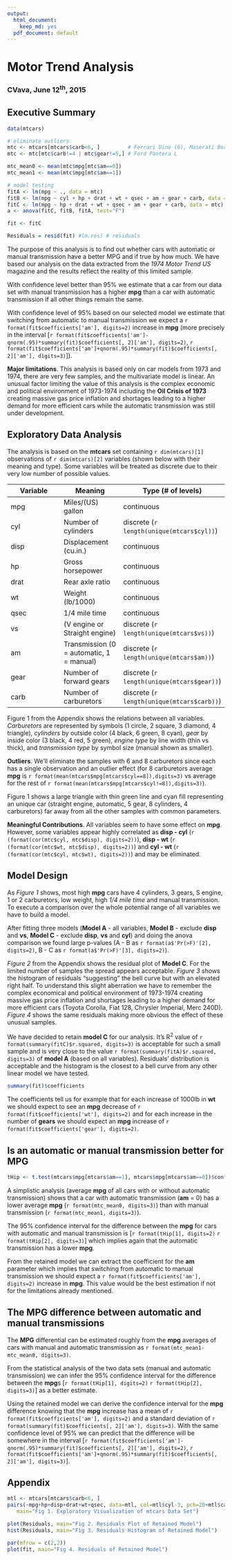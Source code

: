 ```yaml
---
output:
  html_document:
    keep_md: yes
  pdf_document: default
---
```

Motor Trend Analysis
========================================================
### CVava, June 12^th^, 2015

## Executive Summary

```r
data(mtcars)

# eliminate outliers
mtc <- mtcars[mtcars$carb<6, ]         # Ferrari Dino (6), Maserati Bora (8)
mtc <- mtc[mtc$carb!=4 | mtc$gear!=5,] # Ford Pantera L

mtc_mean0 <- mean(mtc$mpg[mtc$am==0])
mtc_mean1 <- mean(mtc$mpg[mtc$am==1])

# model testing
fitA <- lm(mpg ~ ., data = mtc)
fitB <- lm(mpg ~ cyl + hp + drat + wt + qsec + am + gear + carb, data = mtc)
fitC <- lm(mpg ~ hp + drat + wt + qsec + am + gear + carb, data = mtc)
a <- anova(fitC, fitB, fitA, test="F")

fit <- fitC

Residuals = resid(fit) #lm.res) # residuals
```

The purpose of this analysis is to find out whether cars with automatic or manual transmission have a better MPG and if true by how much. We have based our analysis on the data extracted from the *1974 Motor Trend US* magazine and the results reflect the reality of this limited sample. 

With confidence level better than 95% we estimate that a car from our data set with manual transmission has a higher **mpg** than a car with automatic transmission if all other things remain the same. 

With confidence level of 95% based on our selected model we estimate that switching from automatic to manual transmission we expect a `r format(fit$coefficients['am'], digits=2)` increase in **mpg** (more precisely in the interval [`r format(fit$coefficients['am']-qnorm(.95)*summary(fit)$coefficients[, 2]['am'], digits=2)`,  `r format(fit$coefficients['am']+qnorm(.95)*summary(fit)$coefficients[, 2]['am'], digits=3)`]).

**Major limitations**. This analysis is based only on car models from 1973 and 1974, there are very few samples, and the multivariate model is linear. An unusual factor limiting the value of this analysis is the complex economic and political environment of 1973-1974 including the **Oil Crisis of 1973** creating massive gas price inflation and shortages leading to a higher demand for more efficient cars while the automatic transmission was still under development. 

## Exploratory Data Analysis

The analysis is based on the **mtcars** set containing `r dim(mtcars)[1]` observations of `r dim(mtcars)[2]` variables (shown below with their meaning and type). Some variables will be treated as discrete due to their very low number of possible values. 

Variable |Meaning | Type (# of levels)
---------|--------|-------
mpg |Miles/(US) gallon |continuous
cyl |Number of cylinders |discrete (`r length(unique(mtcars$cyl))`)
disp |Displacement (cu.in.) |continuous
hp |Gross horsepower |continuous
drat |Rear axle ratio |continuous
wt |Weight (lb/1000) |continuous
qsec |1/4 mile time |continuous
vs |(V engine or Straight engine) |discrete (`r length(unique(mtcars$vs))`)
am |Transmission (0 = automatic, 1 = manual) |discrete (`r length(unique(mtcars$am))`)
gear |Number of forward gears |discrete (`r length(unique(mtcars$gear))`)
carb |Number of carburetors |discrete (`r length(unique(mtcars$carb))`)

Figure 1 from the Appendix shows the relations between all variables. *Carburetors* are represented by symbols (1 circle, 2 square, 3 diamond, 4 triangle), *cylinders* by outside color (4 black, 6 green, 8 cyan), *gear* by inside color (3 black, 4 red, 5 green), *engine type* by line width (thin vs thick), and *transmission type* by symbol size (manual shown as smaller).

**Outliers**. We'll eliminate the samples with 6 and 8 carburetors since each has a single observation and an outlier effect (for 8 carburetors average **mpg** is `r format(mean(mtcars$mpg[mtcars$cyl==8]),digits=3)` vs average for the rest of `r format(mean(mtcars$mpg[mtcars$cyl!=8]),digits=3)`).  

Figure 1 shows a large triangle with thin green line and cyan fill representing an unique car (straight engine, automatic, 5 gear, 8 cylinders, 4 carburetors) far away from all the other samples with common parameters.  

**Meaningful Contributions**. All variables seem to have some effect on **mpg**. However, some variables appear highly correlated as **disp - cyl** (`r (format(cor(mtc$cyl, mtc$disp), digits=2))`), **disp - wt** (`r (format(cor(mtc$wt, mtc$disp), digits=2))`) and **cyl - wt** (`r (format(cor(mtc$cyl, mtc$wt), digits=2))`) and may be eliminated. 

## Model Design

As *Figure 1* shows, most high **mpg** cars have 4 cylinders, 3 gears, S engine, 1 or 2 carburetors, low weight, high *1/4 mile time* and manual transmission. To execute a comparison over the whole potential range of all variables we have to build a model. 

After fitting three models (**Model A** - all variables, **Model B** - exclude **disp** and **vs**, **Model C** - exclude **disp**, **vs** and **cyl**) and doing the anova comparison we found large p-values (A - B as `r format(a$'Pr(>F)'[2], digits=2)`, B - C as `r format(a$'Pr(>F)'[3], digits=2)`). 

*Figure 2* from the Appendix shows the residual plot of **Model C**. For the limited number of samples the spread appears acceptable. *Figure 3* shows the histogram of residuals "suggesting" the bell curve but with an elevated right half. To understand this slight aberration we have to remember the complex economical and political environment of 1973-1974 creating massive gas price inflation and shortages leading to a higher demand for more efficient cars (Toyota Corolla, Fiat 128, Chrysler Imperial, Merc 240D). *Figure 4* shows the same residuals making more obvious the effect of these unusual samples. 

We have decided to retain **model C** for our analysis. It's R^2^ value of `r format(summary(fitC)$r.squared, digits=3)` is acceptable for such a small sample and is very close to the value `r format(summary(fitA)$r.squared, digits=3)` of **model A** (based on all variables). Residuals' distribution is acceptable and the histogram is the closest to a bell curve from any other linear model we have tested. 

```r
summary(fit)$coefficients
```

The coefficients tell us for example that for each increase of 1000lb in **wt** we should expect to see an **mpg** decrease of `r format(fit$coefficients['wt'], digits=2)` and for each increase in the number of **gears** we should expect an **mpg** increase of `r format(fit$coefficients['gear'], digits=2)`. 

## Is an automatic or manual transmission better for MPG

```r
tHip <- t.test(mtcars$mpg[mtcars$am==1], mtcars$mpg[mtcars$am==0])$conf.int
```

A simplistic analysis (average **mpg** of all cars with or without automatic transmission) shows that a car with automatic transmission (**am** = 0) has a lower average **mpg** (`r format(mtc_mean0, digits=3)`) than with manual transmission (`r format(mtc_mean1, digits=3)`). 

The 95% confidence interval for the difference between the **mpg** for cars with automatic and manual transmission is [`r format(tHip[1], digits=2)` `r format(tHip[2], digits=3)`] which implies again that the automatic transmission has a lower **mpg**. 

From the retained model we can extract the coefficient for the **am** parameter which implies that switching from automatic to manual transmission we should expect a `r format(fit$coefficients['am'], digits=2)` increase in **mpg**. This value would be the best estimation if not for the limitations already mentioned. 

## The MPG difference between automatic and manual transmissions

The **MPG** differential can be estimated roughly from the **mpg** averages of cars with manual and automatic transmission as `r format(mtc_mean1-mtc_mean0, digits=3)`.  

From the statistical analysis of the two data sets (manual and automatic transmission) we can infer the 95% confidence interval for the difference between the **mpg**s  [`r format(tHip[1], digits=2)` `r format(tHip[2], digits=3)`] as a better estimate. 

Using the retained model we can derive the confidence interval for the **mpg** difference knowing that the **mpg** increase has a mean of `r format(fit$coefficients['am'], digits=2)` and a standard deviation of `r format(summary(fit)$coefficients[, 2]['am'], digits=3)`. With the same confidence level of 95% we can predict that the difference will be somewhere in the interval [`r format(fit$coefficients['am']-qnorm(.95)*summary(fit)$coefficients[, 2]['am'], digits=2)`,  `r format(fit$coefficients['am']+qnorm(.95)*summary(fit)$coefficients[, 2]['am'], digits=3)`]. 

## Appendix

```r
mtl <- mtcars[mtcars$carb<6, ]
pairs(~mpg+hp+disp+drat+wt+qsec, data=mtl, col=mtl$cyl-3, pch=20+mtl$carb, bg=mtl$gear-2, cex=0.5+mtl$am/2, lwd=0.5+mtl$vs,
   main="Fig 1. Exploratory Visualization of mtcars Data Set")

```

```r
plot(Residuals, main="Fig 2. Residuals Plot of Retained Model")
hist(Residuals, main="Fig 3. Residuals Histogram of Retained Model")
```

```r
par(mfrow = c(2,2))
plot(fit, main="Fig 4. Residuals of Retained Model")
```
